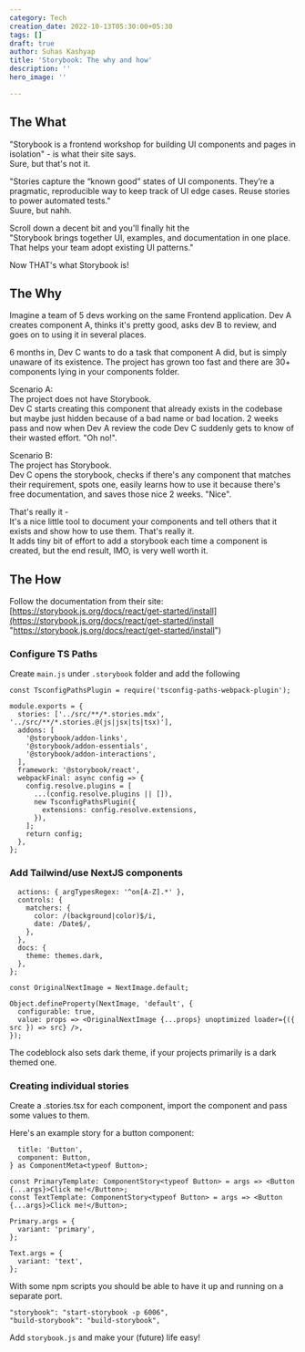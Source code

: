 ```yaml
---
category: Tech
creation_date: 2022-10-13T05:30:00+05:30
tags: []
draft: true
author: Suhas Kashyap
title: 'Storybook: The why and how'
description: ''
hero_image: ''

---
```

## The What

"Storybook is a frontend workshop for building UI components and pages in isolation" - is what their site says.  
Sure, but that's not it.

"Stories capture the “known good” states of UI components. They’re a pragmatic, reproducible way to keep track of UI edge cases. Reuse stories to power automated tests."  
Suure, but nahh.

Scroll down a decent bit and you'll finally hit the  
"Storybook brings together UI, examples, and documentation in one place. That helps your team adopt existing UI patterns."

Now THAT's what Storybook is!

## The Why

Imagine a team of 5 devs working on the same Frontend application. Dev A creates component A, thinks it's pretty good, asks dev B to review, and goes on to using it in several places.

6 months in, Dev C wants to do a task that component A did, but is simply unaware of its existence. The project has grown too fast and there are 30+ components lying in your components folder.

Scenario A:  
The project does not have Storybook.  
Dev C starts creating this component that already exists in the codebase but maybe just hidden because of a bad name or bad location. 2 weeks pass and now when Dev A review the code Dev C suddenly gets to know of their wasted effort. "Oh no!".

Scenario B:  
The project has Storybook.  
Dev C opens the storybook, checks if there's any component that matches their requirement, spots one, easily learns how to use it because there's free documentation, and saves those nice 2 weeks. "Nice".

That's really it -  
It's a nice little tool to document your components and tell others that it exists and show how to use them. That's really it.  
It adds tiny bit of effort to add a storybook each time a component is created, but the end result, IMO, is very well worth it.

## The How

Follow the documentation from their site: [https://storybook.js.org/docs/react/get-started/install](https://storybook.js.org/docs/react/get-started/install "https://storybook.js.org/docs/react/get-started/install")

### Configure TS Paths

Create `main.js` under `.storybook` folder and add the following

    const TsconfigPathsPlugin = require('tsconfig-paths-webpack-plugin');
    
    module.exports = {
      stories: ['../src/**/*.stories.mdx', '../src/**/*.stories.@(js|jsx|ts|tsx)'],
      addons: [
        '@storybook/addon-links',
        '@storybook/addon-essentials',
        '@storybook/addon-interactions',
      ],
      framework: '@storybook/react',
      webpackFinal: async config => {
        config.resolve.plugins = [
          ...(config.resolve.plugins || []),
          new TsconfigPathsPlugin({
            extensions: config.resolve.extensions,
          }),
        ];
        return config;
      },
    };

### Add Tailwind/use NextJS components

    
      actions: { argTypesRegex: '^on[A-Z].*' },
      controls: {
        matchers: {
          color: /(background|color)$/i,
          date: /Date$/,
        },
      },
      docs: {
        theme: themes.dark,
      },
    };
    
    const OriginalNextImage = NextImage.default;
    
    Object.defineProperty(NextImage, 'default', {
      configurable: true,
      value: props => <OriginalNextImage {...props} unoptimized loader={({ src }) => src} />,
    });

The codeblock also sets dark theme, if your projects primarily is a dark themed one.

### Creating individual stories

Create a .stories.tsx for each component, import the component and pass some values to them.

Here's an example story for a button component:

    
      title: 'Button',
      component: Button,
    } as ComponentMeta<typeof Button>;
    
    const PrimaryTemplate: ComponentStory<typeof Button> = args => <Button {...args}>Click me!</Button>;
    const TextTemplate: ComponentStory<typeof Button> = args => <Button {...args}>Click me!</Button>;
    
    Primary.args = {
      variant: 'primary',
    };
    
    Text.args = {
      variant: 'text',
    };

With some npm scripts you should be able to have it up and running on a separate port.

    "storybook": "start-storybook -p 6006",
    "build-storybook": "build-storybook", 

  
Add `storybook.js` and make your (future) life easy!